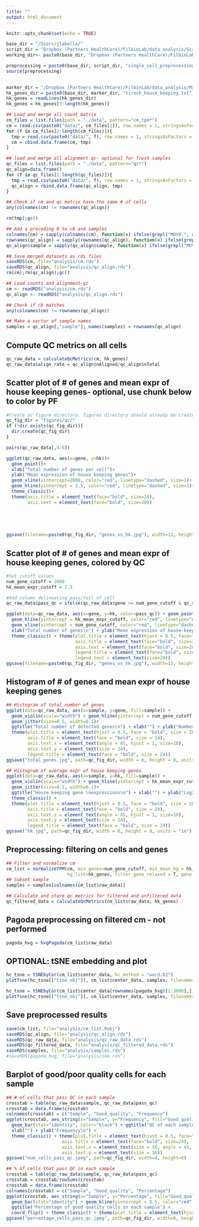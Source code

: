 ```yaml
---
title: ""
output: html_document
---
```


```r
knitr::opts_chunk$set(echo = TRUE)

base_dir = "/Users/jlabelle/"
script_dir = "Dropbox (Partners HealthCare)/FilbinLab/data_analysis/Scripts/"
working_dir<- paste0(base_dir, "Dropbox (Partners HealthCare)/FilbinLab/data_analysis/Projects/Immune/PD1_Treat/")

preprocessing = paste0(base_dir, script_dir, "single_cell_preprocessing_helper_functions.R")
source(preprocessing)
 
```


```r
marker_dir = "/Dropbox (Partners HealthCare)/FilbinLab/data_analysis/Marker_genes/"
hk_genes_dir = paste0(base_dir, marker_dir, "tirosh_house_keeping.txt")
hk_genes = readLines(hk_genes_dir)
hk_genes = hk_genes[3:length(hk_genes)]
```

```r
## Load and merge all count matrix
cm_files = list.files(path = "./data", pattern="cm_tpm*")
cm = read.csv(paste0("data/", cm_files[1]), row.names = 1, stringsAsFactors = F)
for (f in cm_files[2:length(cm_files)]){
  tmp = read.csv(paste0("data/", f), row.names = 1, stringsAsFactors = F)
  cm = cbind.data.frame(cm, tmp)
}

## load and merge all alignment qc- optional for fresh samples
qc_files = list.files(path = "./data", pattern="qc*")
qc_align=data.frame()
for (f in qc_files[1:length(qc_files)]){
  tmp = read.csv(paste0("data/", f), row.names = 1, stringsAsFactors = F)
  qc_align = rbind.data.frame(qc_align, tmp)
}

## Check if cm and qc matrix have the same # of cells 
any(colnames(cm) != rownames(qc_align))

rm(tmp);gc()

## Add a preceding 0 to cb and samples
colnames(cm) = sapply(colnames(cm), function(x) ifelse(grepl("MUV0.", x), x, gsub("MUV", "MUV0", x)))
rownames(qc_align) = sapply(rownames(qc_align), function(x) ifelse(grepl("MUV0.", x), x, gsub("MUV", "MUV0", x)))
qc_align$sample = sapply(qc_align$sample, function(x) ifelse(grepl("MUV0.", x), x, gsub("MUV", "MUV0", x)))

## Save merged datasets as rds files
saveRDS(cm, file="analysis/cm.rds")
saveRDS(qc_align, file="analysis/qc_align.rds")
rm(cm);rm(qc_align);gc()
```

```r
## Load counts and alignment-qc
cm <- readRDS("analysis/cm.rds")
qc_align <- readRDS("analysis/qc_align.rds")

## Check if cb matches
any(colnames(cm) != rownames(qc_align))

## Make a vector of sample names
samples = qc_align[,"sample"]; names(samples) = rownames(qc_align)
```

## Compute QC metrics on all cells 
```r
qc_raw_data = calculateQcMetrics(cm, hk_genes)
qc_raw_data$align_rate = qc_align$nAligned/qc_align$nTotal
```

## Scatter plot of # of genes and mean expr of house keeping genes- optional, use chunk below to color by PF 
```r
#Create qc figure directory. figures directory should already be created
qc_fig_dir = "figures/qc/"
if (!dir.exists(qc_fig_dir)){
  dir.create(qc_fig_dir)
}

pairs(qc_raw_data[,4:6])

ggplot(qc_raw_data, aes(x=gene, y=hk))+
  geom_point()+
  xlab("Total number of genes per cell")+
  ylab("Mean expression of house keeping genes")+
  geom_vline(xintercept=2000, color="red", linetype="dashed", size=1)+
  geom_hline(yintercept = 2.5, color="red", linetype="dashed", size=1)+
  theme_classic()+
  theme(axis.title = element_text(face="bold", size=24),
        axis.text = element_text(face="bold", size=20))

    
  
                          

ggsave(filename=paste0(qc_fig_dir, "genes_vs_hk.jpg"), width=12, height=8)
```

## Scatter plot of # of genes and mean expr of house keeping genes, colored by QC
```r
#Set cutoff values
num_gene_cutoff = 2000
hk_mean_expr_cutoff = 2.5

#Add column delineating pass/fail of cell
qc_raw_data$pass_qc = ifelse(qc_raw_data$gene >= num_gene_cutoff & qc_raw_data$hk >= hk_mean_expr_cutoff, T, F)

ggplot(data=qc_raw_data, aes(x=gene, y=hk, color=pass_qc)) + geom_point() + 
  geom_hline(yintercept = hk_mean_expr_cutoff, color="red", linetype="dashed", size=1) +
  geom_vline(xintercept = num_gene_cutoff, color="red", linetype="dashed", size=1) +
  xlab("Total number of genes\n") + ylab("Mean expression of house-keeping genes\n") +
  theme_classic() + theme(plot.title = element_text(hjust = 0.5, face="bold", size=24),
                          axis.title = element_text(face="bold", size=24),
                          axis.text = element_text(face="bold", size=20),
                          legend.title = element_text(face="bold", size=24),
                          legend.text = element_text(size=20))
ggsave(filename=paste0(qc_fig_dir, "genes_vs_hk.jpg"), width=12, height=8)
```

## Histogram of # of genes and mean expr of house keeping genes 
```r
## Histogram of total number of genes 
ggplot(data=qc_raw_data, aes(x=sample, y=gene, fill=sample)) + 
  geom_violin(scale="width") + geom_hline(yintercept = num_gene_cutoff, color="red", linetype="dashed", size=1) +
  geom_jitter(size=0.5, width=0.1)+
  ggtitle("Total number of detected genes\n") + xlab("") + ylab("Number of genes") + theme_classic() + 
  theme(plot.title = element_text(hjust = 0.5, face = "bold", size = 28),
        axis.title = element_text(face = "bold", size = 24), 
        axis.text.x = element_text(angle = 45, hjust = 1, size=18),
        axis.text.y = element_text(size = 24),
        legend.title = element_text(face = "bold", size = 24))
ggsave("total_genes.jpg", path=qc_fig_dir, width = 6, height = 8, units = "in")

## Histogram of average expr of house keeping genes
ggplot(data=qc_raw_data, aes(x=sample, y=hk, fill=sample)) + 
  geom_violin(scale="width") + geom_hline(yintercept = hk_mean_expr_cutoff, color="red", linetype="dashed", size=1) +
  geom_jitter(size=0.5, width=0.1)+
  ggtitle("House keeping gene \nexpressions\n") + xlab("") + ylab("Log2 average expression of \nhouse keeping genes\n") + 
  theme_classic() + 
  theme(plot.title = element_text(hjust = 0.5, face = "bold", size = 28),
        axis.title = element_text(face = "bold", size = 24), 
        axis.text.x = element_text(angle = 45, hjust = 1, size=18),
        axis.text.y = element_text(size = 24),
        legend.title = element_text(face = "bold", size = 24))
ggsave("hk.jpg", path=qc_fig_dir, width = 6, height = 8, units = "in")
```

## Preprocessing: filtering on cells and genes 
```r
## Filter and normalize cm
cm_list = normalizeTPM(cm, min_genes=num_gene_cutoff, min_mean_hg = hk_mean_expr_cutoff,
                       hg_list=hk_genes, filter_gene_relaxed = T, gene_cutoff=log2(10), gene_cell_cutoff = 10)
## Subset sample
samples = samples[colnames(cm_list$raw_data)]

## Calculate and store qc metrics for filtered and unfiltered data 
qc_filtered_data = calculateQcMetrics(cm_list$raw_data, hk_genes)
```

## Pagoda preprocessing on filtered cm - not performed
```r
pagoda_hvg = hvgPagoda(cm_list$raw_data)
```

## OPTIONAL: tSNE embedding and plot 
```r
hc_tsne = tSNEbyCor(cm_list$center_data, hc_method = "ward.D2")
plotTsne(hc_tsne[["tsne_obj"]], cm_list$center_data, samples, filename="All_genes.jpg", title="All genes")

hc_tsne = tSNEbyCor(cm_list$center_data[rownames(pagoda_hvg)[1:3000],], hc_method = "ward.D2")
plotTsne(hc_tsne[["tsne_obj"]], cm_list$center_data, samples, filename="HVG_pagoda.jpg", title="Highly variable genes by Pagoda2")
```

## Save preprocessed results
```r
save(cm_list, file="analysis/cm_list.Robj")
saveRDS(qc_align, file="analysis/qc_align.rds")
saveRDS(qc_raw_data, file="analysis/qc_raw_data.rds")
saveRDS(qc_filtered_data, file="analysis/qc_filtered_data.rds")
saveRDS(samples, file="analysis/samples.rds")
#saveRDS(pagoda_hvg, file="analysis/ode.rds")
```

## Barplot of good/poor quality cells for each sample 
```r
## # of cells that pass QC in each sample 
crosstab = table(qc_raw_data$sample, qc_raw_data$pass_qc)
crosstab = data.frame(crosstab)
colnames(crosstab) = c("Sample", "Good_quality", "Frequency")
ggplot(crosstab, aes_string(x="Sample", y="Frequency", fill="Good_quality")) + 
  geom_bar(stat="identity", color="black") + ggtitle("QC of each sample\n") + 
  xlab("") + ylab("Frequency\n") +
  theme_classic() + theme(plot.title = element_text(hjust = 0.5, face="bold", size=32),
                     axis.title = element_text(face="bold", size=24),
                     axis.text.x = element_text(size = 16, angle = 45, hjust = 1),
                     axis.text.y = element_text(size = 16))
ggsave("num_cells_pass_qc.jpeg", path=qc_fig_dir, width=4, height=8)

## % of cells that pass QC in each sample 
crosstab = table(qc_raw_data$sample, qc_raw_data$pass_qc)
crosstab = crosstab/rowSums(crosstab)
crosstab = data.frame(crosstab)
colnames(crosstab) = c("Sample", "Good_quality", "Percentage")
ggplot(crosstab, aes_string(x="Sample", y="Percentage", fill="Good_quality")) + 
  geom_bar(stat="identity") + geom_hline(yintercept = 0.5, color="red", linetype="dashed", size=1) +
  ggtitle("Percentage of good quality cells in each sample") + 
  coord_flip() + theme_classic() + theme(plot.title = element_text(hjust = 0.5, face="bold", size=20))
ggsave("percentage_cells_pass_qc.jpeg", path=qc_fig_dir, width=8, height=3)
```
